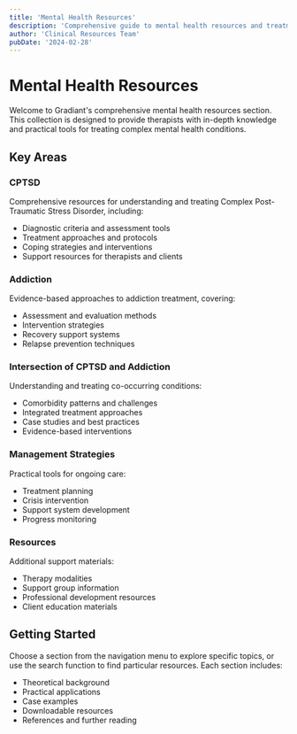 ```yaml
---
title: 'Mental Health Resources'
description: 'Comprehensive guide to mental health resources and treatment approaches'
author: 'Clinical Resources Team'
pubDate: '2024-02-28'
---
```


# Mental Health Resources

Welcome to Gradiant's comprehensive mental health resources section. This collection is designed to provide therapists with in-depth knowledge and practical tools for treating complex mental health conditions.

## Key Areas

### CPTSD

Comprehensive resources for understanding and treating Complex Post-Traumatic Stress Disorder, including:

- Diagnostic criteria and assessment tools
- Treatment approaches and protocols
- Coping strategies and interventions
- Support resources for therapists and clients

### Addiction

Evidence-based approaches to addiction treatment, covering:

- Assessment and evaluation methods
- Intervention strategies
- Recovery support systems
- Relapse prevention techniques

### Intersection of CPTSD and Addiction

Understanding and treating co-occurring conditions:

- Comorbidity patterns and challenges
- Integrated treatment approaches
- Case studies and best practices
- Evidence-based interventions

### Management Strategies

Practical tools for ongoing care:

- Treatment planning
- Crisis intervention
- Support system development
- Progress monitoring

### Resources

Additional support materials:

- Therapy modalities
- Support group information
- Professional development resources
- Client education materials

## Getting Started

Choose a section from the navigation menu to explore specific topics, or use the search function to find particular resources. Each section includes:

- Theoretical background
- Practical applications
- Case examples
- Downloadable resources
- References and further reading
